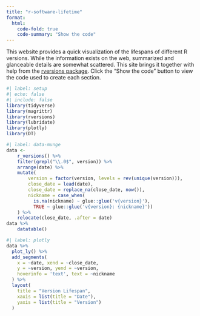 ```yaml
---
title: "r-software-lifetime"
format:
  html:
    code-fold: true
    code-summary: "Show the code"
---
```


This website provides a quick visualization of the lifespans of different R versions. While the information exists on the web, summarized and glanceable details are somewhat scattered. This site brings it together with help from the [rversions package](https://cran.r-project.org/package=rversions). Click the "Show the code" button to view the code used to create each section.

```r
#| label: setup
#| echo: false
#| include: false
library(tidyverse)
library(magrittr)
library(rversions)
library(lubridate)
library(plotly)
library(DT)
```

```r
#| label: data-munge
data <-
    r_versions() %>% 
    filter(grepl("\\.0$", version)) %>%
    arrange(date) %>% 
    mutate(
        version = factor(version, levels = rev(unique(version))),
        close_date = lead(date),
        close_date = replace_na(close_date, now()),
        nickname = case_when(
          is.na(nickname) ~ glue::glue('v{version}'), 
          TRUE ~ glue::glue('v{version}: {nickname}'))
    ) %>% 
    relocate(close_date, .after = date)
data %>% 
    datatable()
```

```r
#| label: plotly
data %>% 
  plot_ly() %>% 
  add_segments(
    x = ~date, xend = ~close_date, 
    y = ~version, yend = ~version,
    hoverinfo = 'text', text = ~nickname
  ) %>% 
  layout(
    title = "Version Lifespan",
    xaxis = list(title = "Date"),
    yaxis = list(title = "Version")  
  )

```